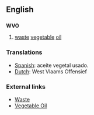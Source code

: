 ==English==

==={{Abbreviation}}===
'''WVO'''
# [[waste]] [[vegetable]] [[oil]]

===Translations===
*[[Spanish]]: aceite vegetal usado.
*[[Dutch]]:  West Vlaams Offensief

===External links===
* [[w:Waste|Waste]]
* [[w:Vegetable oil|Vegetable Oil]]